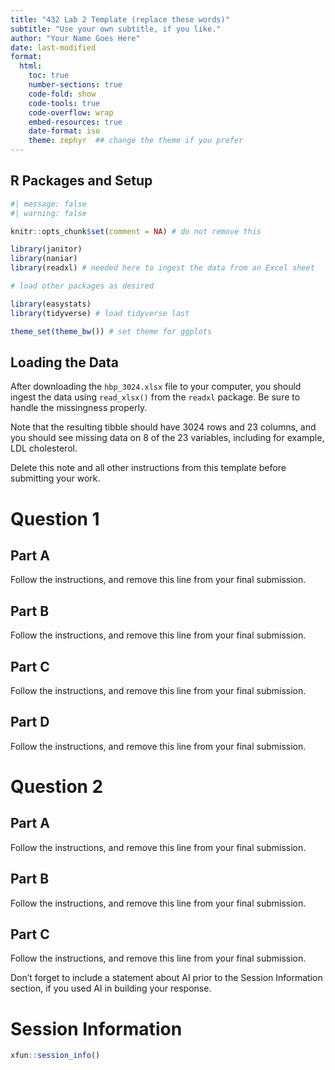 ---
title: "432 Lab 2 Template (replace these words)"
subtitle: "Use your own subtitle, if you like."
author: "Your Name Goes Here"
date: last-modified
format: 
  html:
    toc: true
    number-sections: true
    code-fold: show
    code-tools: true
    code-overflow: wrap
    embed-resources: true
    date-format: iso
    theme: zephyr  ## change the theme if you prefer
---

## R Packages and Setup {.unnumbered}

```{r}
#| message: false
#| warning: false

knitr::opts_chunk$set(comment = NA) # do not remove this

library(janitor)
library(naniar)
library(readxl) # needed here to ingest the data from an Excel sheet

# load other packages as desired

library(easystats)
library(tidyverse) # load tidyverse last

theme_set(theme_bw()) # set theme for ggplots
```

## Loading the Data {.unnumbered}

::: {.callout-note}

After downloading the `hbp_3024.xlsx` file to your computer, you should ingest the data using `read_xlsx()` from the `readxl` package. Be sure to handle the missingness properly.

Note that the resulting tibble should have 3024 rows and 23 columns, and you should see missing data on 8 of the 23 variables, including for example, LDL cholesterol.

Delete this note and all other instructions from this template before submitting your work.

:::


# Question 1

## Part A

::: {.callout-note}
Follow the instructions, and remove this line from your final submission.
:::

## Part B

::: {.callout-note}
Follow the instructions, and remove this line from your final submission.
:::

## Part C

::: {.callout-note}
Follow the instructions, and remove this line from your final submission.
:::

## Part D

::: {.callout-note}
Follow the instructions, and remove this line from your final submission.
:::

# Question 2

## Part A

::: {.callout-note}
Follow the instructions, and remove this line from your final submission.
:::

## Part B

::: {.callout-note}
Follow the instructions, and remove this line from your final submission.
:::

## Part C

::: {.callout-note}
Follow the instructions, and remove this line from your final submission.
:::

::: {.callout-note}
Don't forget to include a statement about AI prior to the Session Information section, if you used AI in building your response.
:::

# Session Information

```{r}
xfun::session_info()
```
